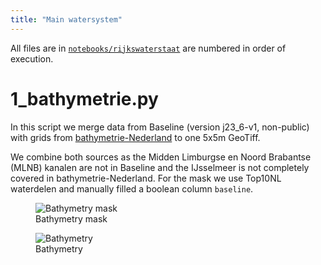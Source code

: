 ```yaml
---
title: "Main watersystem"
---
```


All files are in [`notebooks/rijkswaterstaat`](https://github.com/Deltares/Ribasim-NL/tree/main/notebooks/rijkswaterstaat) are numbered in order of execution.

# 1_bathymetrie.py
In this script we merge data from Baseline (version j23_6-v1, non-public) with grids from [bathymetrie-Nederland](https://maps.rijkswaterstaat.nl/geoweb55/index.html?viewer=Bathymetrie_Nederland) to one 5x5m GeoTiff.

We combine both sources as the Midden Limburgse en Noord Brabantse (MLNB) kanalen are not in Baseline and the IJsselmeer is not completely covered in bathymetrie-Nederland.
For the mask we use Top10NL waterdelen and manually filled a boolean column `baseline`.

::: {layout-ncol=2}
![Bathymetry mask](https://s3.deltares.nl/ribasim/doc-image/ribasim-nl/bathymetrie_mask.png)

![Bathymetry](https://s3.deltares.nl/ribasim/doc-image/ribasim-nl/bathymetrie_result.png)
:::
